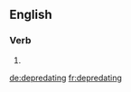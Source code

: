 
==English==

===Verb===
{{head|en}}

# {{present participle of|depredate}}

[[de:depredating]]
[[fr:depredating]]